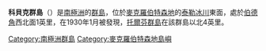 {{coord|67|26|S|60|58|E|display=title|type:landmark}}

'''科貝克群島'''（{{lang-en|Colbeck Archipelago}}）是[[南極洲|南極洲]]的[[群島|群島]]，位於[[麥克羅伯特森地|麥克羅伯特森地]]的[[泰勒冰川|泰勒冰川]]東面，處於[[伯德角|伯德角]]西北面1英里，在1930年1月被發現，[[托爾芬群島|托爾芬群島]]在該群島以北4英里。

{{DEFAULTSORT:Colbeck Archipelago}}
[[Category:南極洲群島|Category:南極洲群島]]
[[Category:麥克羅伯特森地島嶼|Category:麥克羅伯特森地島嶼]]


{{MacRobertsonLand-geo-stub}}